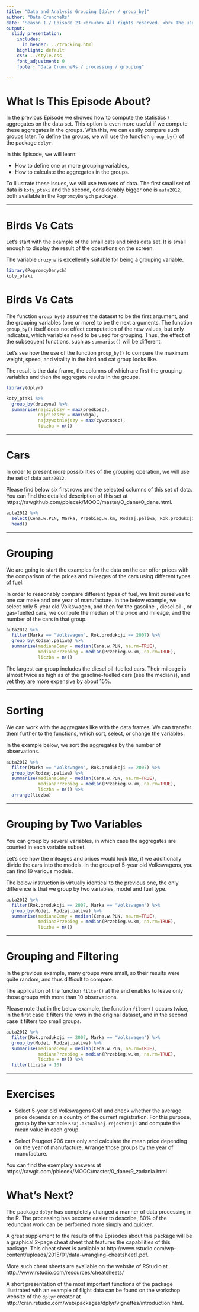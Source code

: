 ```yaml
---
title: "Data and Analysis Grouping [dplyr / group_by]"
author: "Data CruncheRs"
date: "Season 1 / Episode 23 <br><br> All rights reserved. <br> The use shall be subject to prior consent of the author.  <br><br><br><br>Press `A` to see the plain text instead of the slides. <br> Press `T` to display the table of contents."
output:
  slidy_presentation:
    includes:
      in_header: ../tracking.html
    highlight: default
    css: ../style.css
    font_adjustment: 0
    footer: "Data CruncheRs / processing / grouping"

---
```


# What Is This Episode About?

In the previous Episode we showed how to compute the statistics / aggregates on the data set. This option is even more useful if we compute these aggregates in the groups. With this, we can easily compare such groups later. To define the groups, we will use the function `group_by()` of the package `dplyr`.

In this Episode, we will learn:

- How to define one or more grouping variables,
- How to calculate the aggregates in the groups.

To illustrate these issues, we will use two sets of data. The first small set of data is `koty_ptaki` and the second, considerably bigger one is `auta2012`, both available in the `PogromcyDanych` package.

---

# Birds Vs Cats

Let’s start with the example of the small cats and birds data set. It is small enough to display the result of the operations on the screen.

The variable `druzyna` is excellently suitable for being a grouping variable.

```r
library(PogromcyDanych)
koty_ptaki
```

# Birds Vs Cats

The function `group_by()` assumes the dataset to be the first argument, and the grouping variables (one or more) to be the next arguments. The function `group_by()` itself does not effect computation of the new values, but only indicates, which variables need to be used for grouping. Thus, the effect of the subsequent functions, such as `summarise()` will be different.

Let’s see how the use of the function `group_by()` to compare the maximum weight, speed, and vitality in the bird and cat group looks like.

The result is the data frame, the columns of which are first the grouping variables and then the aggregate results in the groups.

```r
library(dplyr)

koty_ptaki %>%
  group_by(druzyna) %>%
  summarise(najszybszy = max(predkosc),
            najciezszy = max(waga),
            najzywotniejszy = max(zywotnosc),
            liczba = n())
```

---

# Cars

In order to present more possibilities of the grouping operation, we will use the set of data `auta2012`.

Please find below six first rows and the selected columns of this set of data. You can find the detailed description of this set at https://rawgithub.com/pbiecek/MOOC/master/O_dane/O_dane.html.

```r
auta2012 %>%
  select(Cena.w.PLN, Marka, Przebieg.w.km, Rodzaj.paliwa, Rok.produkcji) %>%
  head()
```

---

# Grouping

We are going to start the examples for the data on the car offer prices with the comparison of the prices and mileages of the cars using different types of fuel.

In order to reasonably compare different types of fuel, we limit ourselves to one car make and one year of manufacture. 
In the below example, we select only 5-year old Volkswagen, and then for the gasoline-, diesel oil-, or gas-fuelled cars, we compute the median of the price and mileage, and the number of the cars in that group.

```r
auta2012 %>%
  filter(Marka == "Volkswagen", Rok.produkcji == 2007) %>%
  group_by(Rodzaj.paliwa) %>%
  summarise(medianaCeny = median(Cena.w.PLN, na.rm=TRUE),
            medianaPrzebieg = median(Przebieg.w.km, na.rm=TRUE),
            liczba = n())
```

The largest car group includes the diesel oil-fuelled cars. Their mileage is almost twice as high as of the gasoline-fuelled cars (see the medians), and yet they are more expensive by about 15\%. 

---

# Sorting

We can work with the aggregates like with the data frames.  We can transfer them further to the functions, which sort, select, or change the variables.

In the example below, we sort the aggregates by the number of observations.

```r
auta2012 %>%
  filter(Marka == "Volkswagen", Rok.produkcji == 2007) %>%
  group_by(Rodzaj.paliwa) %>%
  summarise(medianaCeny = median(Cena.w.PLN, na.rm=TRUE),
            medianaPrzebieg = median(Przebieg.w.km, na.rm=TRUE),
            liczba = n()) %>%
  arrange(liczba)
```

---

# Grouping by Two Variables

You can group by several variables, in which case the aggregates are counted in each variable subset.

Let’s see how the mileages and prices would look like, if we additionally divide the cars into the models. In the group of 5-year old Volkswagens, you can find 19 various models.

The below instruction is virtually identical to the previous one, the only difference is that we group by two variables, model and fuel type.

```r
auta2012 %>%
  filter(Rok.produkcji == 2007, Marka == "Volkswagen") %>%
  group_by(Model, Rodzaj.paliwa) %>%
  summarise(medianaCeny = median(Cena.w.PLN, na.rm=TRUE),
            medianaPrzebieg = median(Przebieg.w.km, na.rm=TRUE),
            liczba = n()) 

```

---

# Grouping and Filtering

In the previous example, many groups were small, so their results were quite random, and thus difficult to compare.

The application of the function `filter()` at the end enables to leave only those groups with more than 10 observations.

Please note that in the below example, the function `filter()` occurs twice, in the first case it filters the rows in the original dataset, and in the second case it filters too small groups.

```r
auta2012 %>%
  filter(Rok.produkcji == 2007, Marka == "Volkswagen") %>%
  group_by(Model, Rodzaj.paliwa) %>%
  summarise(medianaCeny = median(Cena.w.PLN, na.rm=TRUE),
            medianaPrzebieg = median(Przebieg.w.km, na.rm=TRUE),
            liczba = n()) %>%
  filter(liczba > 10) 
```

---

# Exercises

* Select 5-year old Volkswagens Golf and check whether the average price depends on a country of the current registration. For this purpose, group by the variable `Kraj.aktualnej.rejestracji` and compute the mean value in each group.

* Select Peugeot 206 cars only and calculate the mean price depending on the year of manufacture. Arrange those groups by the year of manufacture.

You can find the exemplary answers at https://rawgit.com/pbiecek/MOOC/master/0_dane/9_zadania.html

# What’s Next?

The package `dplyr` has completely changed a manner of data processing in the R. The processing has become easier to describe, 80\% of the redundant work can be performed more simply and quicker.

A great supplement to the results of the Episodes about this package will be a graphical 2-page cheat sheet that features the capabilities of this package. This cheat sheet is available at http://www.rstudio.com/wp-content/uploads/2015/01/data-wrangling-cheatsheet1.pdf.

More such cheat sheets are available on the website of RStudio at http://www.rstudio.com/resources/cheatsheets/

A short presentation of the most important functions of the package illustrated with an example of flight data can be found on the workshop website of the `dplyr` creator at http://cran.rstudio.com/web/packages/dplyr/vignettes/introduction.html.
